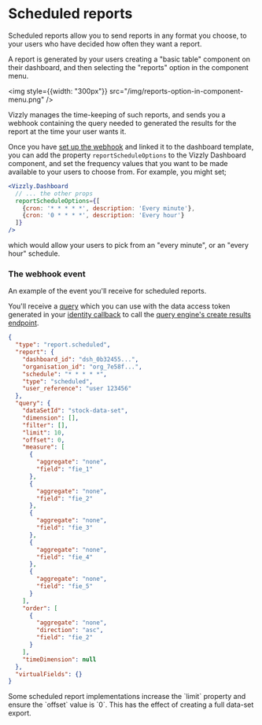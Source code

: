 
# Scheduled reports 

Scheduled reports allow you to send reports in any format you choose, to your users
who have decided how often they want a report.

A report is generated by your users creating a "basic table" component on their dashboard,
and then selecting the "reports" option in the component menu.

<img style={{width: "300px"}} src="/img/reports-option-in-component-menu.png" />

Vizzly manages the time-keeping of such reports, and sends you a webhook
containing the query needed to generated the results for the report at the time your user wants it.

Once you have [set up the webhook](./get-started) and linked it to the dashboard template, you
can add the property `reportScheduleOptions` to the Vizzly Dashboard component, and set the
frequency values that you want to be made available to your users to choose from. For example,
you might set;

```jsx
<Vizzly.Dashboard
  // ... the other props
  reportScheduleOptions={[
    {cron: '* * * * *', description: 'Every minute'},
    {cron: '0 * * * *', description: 'Every hour'}
  ]}
/>
```

which would allow your users to pick from an "every minute", or an "every hour" schedule.

### The webhook event

An example of the event you'll receive for scheduled reports.

You'll receive a [query](/concepts/query) which you can use with the data access token generated
in your [identity callback](/dashboard/callbacks/identity) to call the [query engine's create results endpoint](/query-engines/self-hosted/api/create-results).

```json
{
  "type": "report.scheduled",
  "report": {
    "dashboard_id": "dsh_0b32455...",
    "organisation_id": "org_7e58f...",
    "schedule": "* * * * *",
    "type": "scheduled",
    "user_reference": "user 123456"
  },
  "query": {
    "dataSetId": "stock-data-set",
    "dimension": [],
    "filter": [],
    "limit": 10,
    "offset": 0,
    "measure": [
      {
        "aggregate": "none",
        "field": "fie_1"
      },
      {
        "aggregate": "none",
        "field": "fie_2"
      },
      {
        "aggregate": "none",
        "field": "fie_3"
      },
      {
        "aggregate": "none",
        "field": "fie_4"
      },
      {
        "aggregate": "none",
        "field": "fie_5"
      }
    ],
    "order": [
      {
        "aggregate": "none",
        "direction": "asc",
        "field": "fie_2"
      }
    ],
    "timeDimension": null
  },
  "virtualFields": {}
}
```

<Callout emoji="💡">
Some scheduled report implementations increase the `limit` property
and ensure the `offset` value is `0`. This has the effect of creating a 
full data-set export.
</Callout>